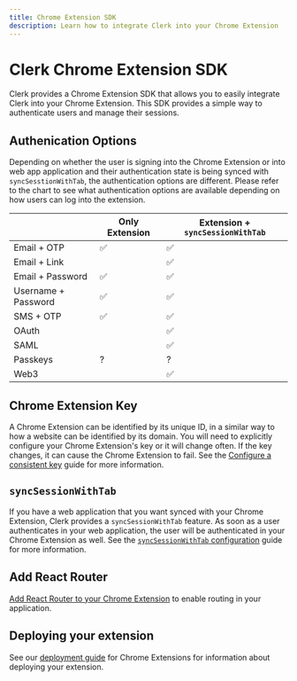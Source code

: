 ```yaml
---
title: Chrome Extension SDK
description: Learn how to integrate Clerk into your Chrome Extension
---
```


# Clerk Chrome Extension SDK

Clerk provides a Chrome Extension SDK that allows you to easily integrate Clerk into your Chrome Extension. This SDK provides a simple way to authenticate users and manage their sessions.

## Authenication Options

Depending on whether the user is signing into the Chrome Extension or into web app application and their authentication state is being synced with `syncSesstionWithTab`, the authentication options are different. Please refer to the chart to see what authentication options are available depending on how users can log into the extension.

| | Only Extension | Extension + `syncSessionWithTab`|
| --- | --- | --- |
| Email + OTP | ✅ | ✅ |
| Email + Link | | ✅ |
| Email + Password | ✅ | ✅ |
| Username + Password | ✅ | ✅ |
| SMS + OTP | ✅ | ✅ |
| OAuth | | ✅ |
| SAML | | ✅ |
| Passkeys | ? | ? |
| Web3 | | ✅ |


## Chrome Extension Key

A Chrome Extension can be identified by its unique ID, in a similar way to how a website can be identified by its domain. You will need to explicitly configure your Chrome Extension's key or it will change often. If the key changes, it can cause the Chrome Extension to fail. See the [Configure a consistent key](/docs/references/chrome-extension/configure-consistent-key) guide for more information.

## `syncSessionWithTab`

If you have a web application that you want synced with your Chrome Extension, Clerk provides a `syncSessionWithTab` feature. As soon as a user authenticates in your web application, the user will be authenticated in your Chrome Extension as well. See the [`syncSessionWithTab` configuration](/docs/references/chrome-extension/syncsessionwithtab-configuration) guide for more information.

## Add React Router

[Add React Router to your Chrome Extension](/docs/references/chrome-extension/add-react-router) to enable routing in your application.

## Deploying your extension

See our [deployment guide](/docs/deployments/deploy-chrome-extension) for Chrome Extensions for information about deploying your extension.
